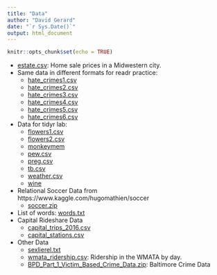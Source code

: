 ---
title: "Data"
author: "David Gerard"
date: "`r Sys.Date()`"
output: html_document
---

```{r setup, include=FALSE}
knitr::opts_chunk$set(echo = TRUE)
```

- [estate.csv](./data/estate.csv): Home sale prices in a Midwestern city.
- Same data in different formats for readr practice:
    - [hate_crimes1.csv](./data/hate_crimes1.csv)
    - [hate_crimes2.csv](./data/hate_crimes2.csv)
    - [hate_crimes3.csv](./data/hate_crimes3.csv)
    - [hate_crimes4.csv](./data/hate_crimes4.csv)
    - [hate_crimes5.csv](./data/hate_crimes5.csv)
    - [hate_crimes6.csv](./data/hate_crimes6.csv)
- Data for tidyr lab:
    - [flowers1.csv](./data/flowers1.csv)
    - [flowers2.csv](./data/flowers2.csv)
    - [monkeymem](./data/monkeymem.csv)
    - [pew.csv](./data/pew.csv)
    - [preg.csv](./data/preg.csv)
    - [tb.csv](./data/tb.csv)
    - [weather.csv](./data/weather.csv)
    - [wine](./data/wine.csv)
- Relational Soccer Data from https://www.kaggle.com/hugomathien/soccer
    - [soccer.zip](./data/soccer/soccer.zip)
- List of words: [words.txt](./data/words.txt)
- Capital Rideshare Data
    - [capital_trips_2016.csv](./data/capital_trips_2016.csv)
    - [capital_stations.csv](./data/capital_stations.csv)
- Other Data
    - [sexlierel.txt](./data/sexlierel.txt)
    - [wmata_ridership.csv](./data/wmata_ridership.csv): Ridership in the WMATA
      by day.
    - [BPD_Part_1_Victim_Based_Crime_Data.zip](./data/BPD_Part_1_Victim_Based_Crime_Data.zip): Baltimore Crime Data
